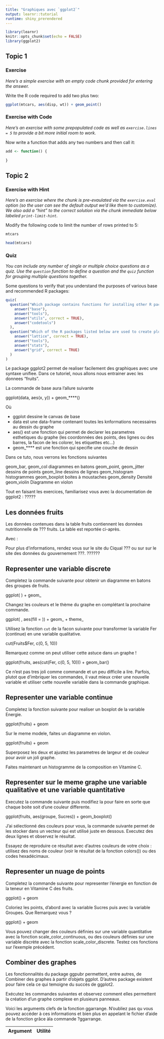```yaml
---
title: "Graphiques avec `ggplot2`"
output: learnr::tutorial
runtime: shiny_prerendered
---
```


```r
library(learnr)
knitr::opts_chunk$set(echo = FALSE)
library(ggplot2)
```


## Topic 1

### Exercise 

*Here's a simple exercise with an empty code chunk provided for entering the answer.*

Write the R code required to add two plus two:

```r
ggplot(mtcars, aes(disp, wt)) + geom_point()
```

### Exercise with Code

*Here's an exercise with some prepopulated code as well as `exercise.lines = 5` to provide a bit more initial room to work.*

Now write a function that adds any two numbers and then call it:

```r
add <- function() {
  
}
```

## Topic 2

### Exercise with Hint

*Here's an exercise where the chunk is pre-evaulated via the `exercise.eval` option (so the user can see the default output we'd like them to customize). We also add a "hint" to the correct solution via the chunk immediate below labeled `print-limit-hint`.*

Modify the following code to limit the number of rows printed to 5:

```r
mtcars
```

```r
head(mtcars)
```

### Quiz

*You can include any number of single or multiple choice questions as a quiz. Use the `question` function to define a question and the `quiz` function for grouping multiple questions together.*

Some questions to verify that you understand the purposes of various base and recommended R packages:

```r
quiz(
  question("Which package contains functions for installing other R packages?",
    answer("base"),
    answer("tools"),
    answer("utils", correct = TRUE),
    answer("codetools")
  ),
  question("Which of the R packages listed below are used to create plots?",
    answer("lattice", correct = TRUE),
    answer("tools"),
    answer("stats"),
    answer("grid", correct = TRUE)
  )
)
```

Le package ggplot2 permet de realiser facilement des graphiques avec une syntaxe unifiee. Dans ce tutoriel, nous allons nous entrainer avec les donnees "fruits".

La commande de base aura l'allure suivante

ggplot(data, aes(x, y)) + geom_****()

Où

* ggplot dessine le canvas de base
* data est une data-frame contenant toutes les knformations necessaires au dessin du graphe
* aes() est une fonction qui permet de declarer les parametres esthetiques du graphe (les coordonnées des points, des lignes ou des barres, la facon de les colorer, les etiquettes etc...)
* geom_**** est une fonction qui specifie une couche de dessin

Dans ce tuto, nous verrons les fonctions suivantes

geom_bar, geom_col diagrammes en batons
geom_point, geom_jitter dessins de points
geom_line dessins de lignes
geom_histogram histogrammes
geom_boxplot boites à moustaches
geom_density Densité
geom_violin Diagramme en violon

Tout en faisant les exercices, familiarisez vous avec la documentation de ggplot2 : ?????

## Les données fruits

Les données contenues dans la table fruits contiennent les données nutritionnelle de ??? fruits. La table est reportée ci-après.

Avec : 


Pour plus d'informations, rendez vous sur le site du Ciqual ??? ou sur sur le site des données du gouvernement ???. ??????

## Representer une variable discrete

Completez la commande suivante pour obtenir un diagramme en batons des groupes de fruits.

ggplot( ) + geom_

Changez les couleurs et le thème du graphe en complétant la prochaine commande.

ggplot( , aes(fill = )) + 
   geom_ + 
   theme_

Utilisez la fonction `cut` de la facon suivante pour transformer la variable Fer (continue) en une variable qualitative.

cut(Fruits$Fer, c(0, 5, 10))

Remarquez comme on peut utiliser cette astuce dans un graphe !

ggplot(fruits, aes(cut(Fer, c(0, 5, 10))) + geom_bar()

Ce n'est pas tres joli comme commande et un peu difficile a lire. Parfois, plutot que d'imbriquer les commandes, il vaut mieux créer une nouvelle variable et utiliser cette nouvelle variable dans la commande graphique.

## Representer une variable continue

Completez la fonction suivante pour realiser un boxplot de la variable Energie.

ggplot(fruits) + geom

Sur le meme modele, faites un diagramme en violon.

ggplot(fruits) + geom

Superposez les deux et ajustez les parametres de largeur et de couleur pour avoir un joli graphe.



Faites maintenant un histogramme de la composition en Vitamine C.

## Representer sur le meme graphe une variable qualitative et une variable quantitative

Executez la commande suivante puis modifiez la pour faire en sorte que chaque boite soit d'une couleur differente.

ggplot(fruits, aes(groupe, Sucres)) + geom_boxplot()

J'ai sélectionné des couleurs pour vous, la commande suivante permet de les stocker dans un vecteur qui est utilisé juste en dessous. Executez des deux lignes et observez le résultat.

Essayez de reproduire ce résultat avec d'autres couleurs de votre choix : utilisez des noms de couleur (voir le résultat de la fonction colors()) ou des codes hexadécimaux.

## Representer un nuage de points

Completez la commande suivante pour representer l'énergie en fonction de la teneur en Vitamine C des fruits.

ggplot() + geom

Coloriez les points, d'abord avec la variable Sucres puis avec la variable Groupes. Que Remarquez vous ?

ggplot() + geom

Vous pouvez changer des couleurs définies sur une variable quantitative avec la fonction scale_color_continuous, ou des couleurs définies sur une variable discrète avec la fonction scale_color_discrete. Testez ces fonctions sur l'exemple précédent.

## Combiner des graphes

Les fonctionnalités du package ggpubr permettent, entre autres, de Combiner des graphes à partir d'objets ggplot. D'autres package existent pour faire cela ce qui temoigne du succès de ggplot2.

Exécutez les commandes suivantes et observez comment elles permettent la création d'un graphe complexe en plusieurs panneaux.

Voici les arguments clefs de la fonction ggarrange. N'oubliez pas qu vous pouvez accéder à ces informations et bien plus en appelant le fichier d'aide de la fonction grâce àla commande ?ggarrange.

Argument | Utilité 
----------|--------


